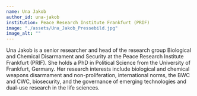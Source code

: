 ```yaml
---
name: Una Jakob
author_id: una-jakob
institution: Peace Research Institute Frankfurt (PRIF)
image: "./assets/Una_Jakob_Pressebild.jpg"
image_alt: ""
---
```


Una Jakob is a senior researcher and head of the research group Biological and Chemical Disarmament and Security at the Peace Research Institute Frankfurt (PRIF). She holds a PhD in Political Science from the University of Frankfurt, Germany. Her research interests include biological and chemical weapons disarmament and non-proliferation, international norms, the BWC and CWC, biosecurity, and the governance of emerging technologies and dual-use research in the life sciences.
